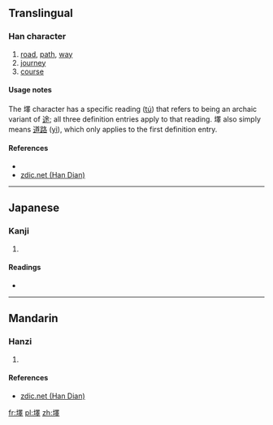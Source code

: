 ==Translingual==

===Han character===
{{Han char|rn=32|rad=土|as=13|sn=16|four=4614<sub>1</sub>|canj=土田中十 (GWLJ)|ids=⿰[[土]][[睪]]}}

# [[road]], [[path]], [[way]]
# [[journey]]
# [[course]]

====Usage notes====
The 墿 character has a specific reading ([[tú]]) that refers to being an archaic variant of [[途]]; all three definition entries apply to that reading. 墿 also simply means [[道路]] ([[yì]]), which only applies to the first definition entry.

====References====
* {{Han ref|kx=0240.050|dkj=05511|dj=0479.250|hdz=10491.130|uh=58BF|ud=22719|bh=E94C|bd=59724}}
*[http://www.zdic.net/zd/zi/ZdicE5ZdicA2ZdicBF.htm zdic.net (Han Dian)]

----

==Japanese==

===Kanji===
{{ja-kanji|grade=|rs=土13}}

# {{defn|lang=ja|sort=土13}}

====Readings====
* {{ja-readings|on=[[えき]] (eki), [[と]] (to)|kun=[[みち]] (michi)}}

----

==Mandarin==

===Hanzi===
{{cmn-hanzi|pin=[[yì]] ([[yi4]]), [[tú]] ([[tu2]])|wg=i<sup>4</sup>, t'u<sup>2</sup>}}

# {{defn|lang=cmn|sort=土13}}

====References====
*[http://www.zdic.net/zd/zi/ZdicE5ZdicA2ZdicBF.htm zdic.net (Han Dian)]

[[fr:墿]]
[[pl:墿]]
[[zh:墿]]